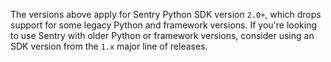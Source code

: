 <Alert>

The versions above apply for Sentry Python SDK version `2.0+`, which drops support for some legacy Python and framework versions. If you're looking to use Sentry with older Python or framework versions, consider using an SDK version from the `1.x` major line of releases.

</Alert>
